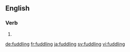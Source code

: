 ==English==

===Verb===
{{head|en}}

# {{present participle of|fuddle|lang=en}}

[[de:fuddling]]
[[fr:fuddling]]
[[ja:fuddling]]
[[sv:fuddling]]
[[vi:fuddling]]